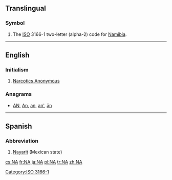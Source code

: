 {{also|Appendix:Variations of "na"}}
==Translingual==

===Symbol===
{{head|mul|symbol}}
# The [[ISO]] 3166-1 two-letter (alpha-2) code for [[Namibia]].

[[Category:ISO 3166-1]]
----

==English==

===Initialism===
{{head|en|initialism}}

# [[w:Narcotics Anonymous|Narcotics Anonymous]]

===Anagrams===
* [[AN#English|AN]], [[An#English|An]], [[an#English|an]], [[an'#English|an']], [[ān#English|ān]]

----

==Spanish==

===Abbreviation===
{{head|es|abbreviation}}

# [[Nayarit]] (Mexican state)

[[cs:NA]]
[[fr:NA]]
[[ja:NA]]
[[pl:NA]]
[[tr:NA]]
[[zh:NA]]